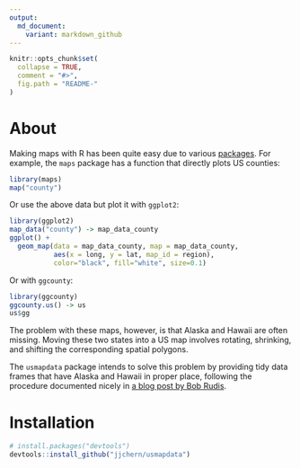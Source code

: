 ```yaml
---
output:
  md_document:
    variant: markdown_github
---
```


<!-- README.md is generated from README.Rmd. Please edit that file -->

```r
knitr::opts_chunk$set(
  collapse = TRUE,
  comment = "#>",
  fig.path = "README-"
)
```

# About

Making maps with R has been quite easy due to various [packages](https://cran.r-project.org/web/views/Spatial.html). For example, the `maps` package has a function that directly plots US counties:

```r
library(maps)
map("county")
```

Or use the above data but plot it with `ggplot2`:

```r
library(ggplot2)
map_data("county") -> map_data_county
ggplot() +
  geom_map(data = map_data_county, map = map_data_county,
           aes(x = long, y = lat, map_id = region),
           color="black", fill="white", size=0.1)
```

Or with `ggcounty`:

```r
library(ggcounty)
ggcounty.us() -> us
us$gg
```

The problem with these maps, however, is that Alaska and Hawaii are often missing. Moving these two states into a US map involves rotating, shrinking, and shifting the corresponding spatial polygons.

The `usmapdata` package intends to solve this problem by providing tidy data frames that have Alaska and Hawaii in proper place, following the procedure documented nicely in [a blog post by Bob Rudis](rud.is/b/2014/11/16/moving-the-earth-well-alaska-hawaii-with-r/).

# Installation

```R
# install.packages("devtools")
devtools::install_github("jjchern/usmapdata")
```

